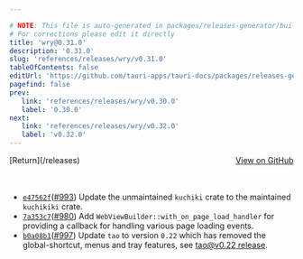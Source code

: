```yaml
---

# NOTE: This file is auto-generated in packages/releases-generator/build.ts
# For corrections please edit it directly
title: 'wry@0.31.0'
description: '0.31.0'
slug: 'references/releases/wry/v0.31.0'
tableOfContents: false
editUrl: 'https://github.com/tauri-apps/tauri-docs/packages/releases-generator/build.ts'
pagefind: false
prev:
   link: 'references/releases/wry/v0.30.0'
   label: '0.30.0'
next:
   link: 'references/releases/wry/v0.32.0'
   label: 'v0.32.0'
---
```


<div style="margin-bottom:3rem; display: flex; justify-content: space-between; align-items: center"><span>[Return](/releases)</span><span><a href="https://github.com/tauri-apps/wry/releases/tag/wry-v0.31.0">View on GitHub</a></span></div>

- [`e47562f`](https://github.com/tauri-apps/wry/commit/e47562f71284457ff77e4c8b6bf02fdbe19ab880)([#993](https://github.com/tauri-apps/wry/pull/993)) Update the unmaintained `kuchiki` crate to the maintained `kuchikiki` crate.
- [`7a353c7`](https://github.com/tauri-apps/wry/commit/7a353c7d8a474bfb14b92a272efc75ceb194ea90)([#980](https://github.com/tauri-apps/wry/pull/980)) Add `WebViewBuilder::with_on_page_load_handler` for providing a callback for handling various page loading events.
- [`b0a08b1`](https://github.com/tauri-apps/wry/commit/b0a08b165215823ed7a48a0a377e0f09832898df)([#997](https://github.com/tauri-apps/wry/pull/997)) Update `tao` to version `0.22` which has removed the global-shortcut, menus and tray features, see [tao@v0.22 release](https://github.com/tauri-apps/tao/releases/tag/tao-v0.22.0).

